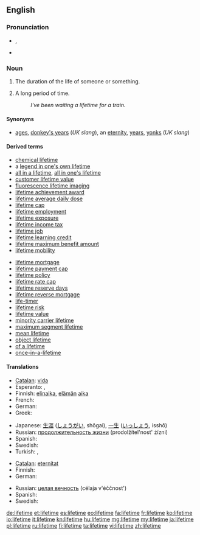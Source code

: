 {{wikipedia|dab=lifetime}}
==English==

===Pronunciation===
* {{IPA|/ˈlaɪftaɪm/}}, {{X-SAMPA|/"laIftaIm/}}
* {{audio|en-us-lifetime.ogg|Audio (US)}}

===Noun===
{{en-noun|sg=[[life]][[time]]}}

# The duration of the life of someone or something.
# {{context|informal|hyperbole}} A long period of time.
#: ''I've been waiting a lifetime for a train.''

====Synonyms====
* {{sense|informal|hyperbolic: a long period of time}} [[ages]], [[donkey's years]] (''UK slang''), an [[eternity]], [[years]], [[yonks]] (''UK slang'')

====Derived terms====
{{rel-top|terms derived from ''lifetime''}}
* [[chemical lifetime]]
* a [[legend in one's own lifetime]]
* [[all in a lifetime]], [[all in one's lifetime]]
* [[customer lifetime value]]
* [[fluorescence lifetime imaging]]
* [[lifetime achievement award]]
* [[lifetime average daily dose]]
* [[lifetime cap]]
* [[lifetime employment]]
* [[lifetime exposure]]
* [[lifetime income tax]]
* [[lifetime job]]
* [[lifetime learning credit]]
* [[lifetime maximum benefit amount]]
* [[lifetime mobility]]
{{rel-mid}}
* [[lifetime mortgage]]
* [[lifetime payment cap]]
* [[lifetime policy]]
* [[lifetime rate cap]]
* [[lifetime reserve days]]
* [[lifetime reverse mortgage]]
* [[life-timer]]
* [[lifetime risk]]
* [[lifetime value]]
* [[minority carrier lifetime]]
* [[maximum segment lifetime]]
* [[mean lifetime]]
* [[object lifetime]]
* [[of a lifetime]]<!--chance, trip, etc-->
* [[once-in-a-lifetime]]
{{rel-bottom}}

====Translations====
{{trans-top|duration of the life of someone or something}}
* [[Catalan]]: [[vida#Catalan|vida]] {{f}}
* Esperanto: {{t-|eo|vivodaŭro}}, {{t-|eo|vivdaŭro}}
* Finnish: [[elinaika]], [[elämä|elämän]] [[aika]]
* French: {{t+|fr|durée de vie|f}}
* German: {{t+|de|Leben|n}}
* Greek: {{t|el|βίος|m|tr=víos}}
{{trans-mid}}
* Japanese: [[生涯]] ([[しょうがい]], shōgai), [[一生]] ([[いっしょう]], isshō)
* Russian: [[продолжительность жизни]] (prodolžítel'nost' żízni) {{f}}
* Spanish: {{t+|es|vida|f}}
* Swedish: {{t+|sv|livstid|c}}
* Turkish: {{t+|tr|ömür}},  {{t+|tr|yaşam}}
{{trans-bottom}}

{{trans-top|informal, hyperbolic: a long period of time}}
* [[Catalan]]: [[eternitat]] {{f}}
* Finnish: {{t-|fi|ikuisuus}}
* German: {{t+|de|Ewigkeit|f}}
{{trans-mid}}
* Russian: [[целая вечность]] (célaja v'éččnost') {{f}}
* Spanish: {{t+|es|eternidad|f}}
* Swedish: {{t+|sv|evighet|c}}
{{trans-bottom}}

[[de:lifetime]]
[[et:lifetime]]
[[es:lifetime]]
[[eo:lifetime]]
[[fa:lifetime]]
[[fr:lifetime]]
[[ko:lifetime]]
[[io:lifetime]]
[[it:lifetime]]
[[kn:lifetime]]
[[hu:lifetime]]
[[mg:lifetime]]
[[my:lifetime]]
[[ja:lifetime]]
[[pl:lifetime]]
[[ru:lifetime]]
[[fi:lifetime]]
[[ta:lifetime]]
[[vi:lifetime]]
[[zh:lifetime]]